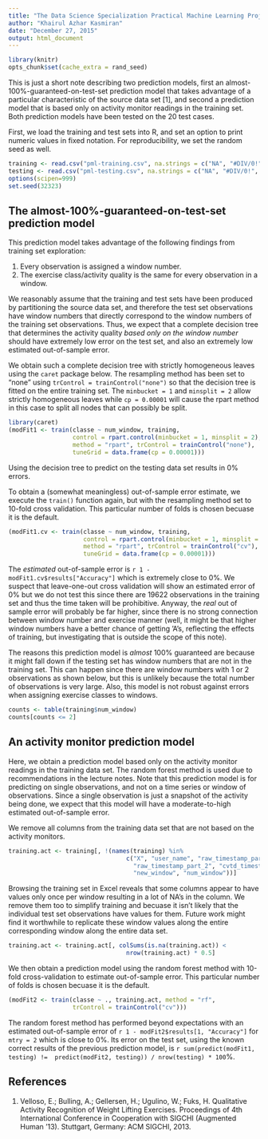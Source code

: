 ```yaml
---
title: "The Data Science Specialization Practical Machine Learning Project"
author: "Khairul Azhar Kasmiran"
date: "December 27, 2015"
output: html_document
---
```


```r
library(knitr)
opts_chunk$set(cache_extra = rand_seed)
```

This is just a short note describing two prediction models, first an 
almost-100%-guaranteed-on-test-set prediction model that takes advantage of a 
particular characteristic of the source data set [1], and second a prediction 
model that is based only on activity monitor readings in the training set. Both
prediction models have been tested on the 20 test cases.

First, we load the training and test sets into R, and set an option to print
numeric values in fixed notation. For reproducibility, we set the random seed
as well.

```r
training <- read.csv("pml-training.csv", na.strings = c("NA", "#DIV/0!", ""))
testing <- read.csv("pml-testing.csv", na.strings = c("NA", "#DIV/0!", ""))
options(scipen=999)
set.seed(32323)
```

## The almost-100%-guaranteed-on-test-set prediction model

This prediction model takes advantage of the following findings from training 
set exploration:

 1. Every observation is assigned a window number.
 1. The exercise class/activity quality is the same for every observation in a
 window.

We reasonably assume that the training and test sets have been produced by 
partitioning the source data set, and therefore the test set observations have 
window numbers that directly correspond to the window numbers of the training 
set observations. Thus, we expect that a complete decision tree that determines 
the activity quality *based only on the window number* should have extremely low
error on the test set, and also an extremely low estimated out-of-sample error.

We obtain such a complete decision tree with strictly homogeneous leaves using
the `caret` package below. The resampling method has been set to "none" using
`trControl = trainControl("none")` so that the decision tree is fitted on the
entire training set. The `minbucket = 1` and `minsplit = 2` allow strictly
homogeneous leaves while `cp = 0.00001` will cause the rpart method in this case
to split all nodes that can possibly be split.

```r
library(caret)
(modFit1 <- train(classe ~ num_window, training,
                  control = rpart.control(minbucket = 1, minsplit = 2),
                  method = "rpart", trControl = trainControl("none"),
                  tuneGrid = data.frame(cp = 0.00001)))
```

Using the decision tree to predict on the testing data set results in 0% errors.

To obtain a (somewhat meaningless) out-of-sample error estimate, we execute the
`train()` function again, but with the resampling method set to 10-fold cross
validation. This particular number of folds is chosen becuase it is the default.

```r
(modFit1.cv <- train(classe ~ num_window, training,
                     control = rpart.control(minbucket = 1, minsplit = 2),
                     method = "rpart", trControl = trainControl("cv"),
                     tuneGrid = data.frame(cp = 0.00001)))
```

The *estimated* out-of-sample error is `r 1 - modFit1.cv$results["Accuracy"]`
which is extremely close to 0%. We suspect that leave-one-out cross validation
will show an estimated error of 0% but we do not test this since there are 19622
observations in the training set and thus the time taken will be prohibitive.
Anyway, the *real* out of sample error will probably be far higher, since there
is no strong connection between window number and exercise manner (well, it
might be that higher window numbers have a better chance of getting 'A's,
reflecting the effects of training, but investigating that is outside the scope
of this note).

The reasons this prediction model is *almost* 100% guaranteed are because it
might fall down if the testing set has window numbers that are not in the
training set. This can happen since there are window numbers with 1 or 2
observations as shown below, but this is unlikely because the total number of
observations is very large. Also, this model is not robust against errors when
assigning exercise classes to windows.

```r
counts <- table(training$num_window)
counts[counts <= 2]
```

## An activity monitor prediction model

Here, we obtain a prediction model based only on the activity monitor readings 
in the training data set. The random forest method is used due to 
recommendations in the lecture notes. Note that this prediction model is for
predicting on single observations, and not on a time series or window of
observations. Since a single observation is just a snapshot of the activity
being done, we expect that this model will have a moderate-to-high estimated
out-of-sample error.

We remove all columns from the training data set that are not based on the
activity monitors.

```r
training.act <- training[, !(names(training) %in%
                                 c("X", "user_name", "raw_timestamp_part_1",
                                   "raw_timestamp_part_2", "cvtd_timestamp",
                                   "new_window", "num_window"))]
```

Browsing the training set in Excel reveals that some columns appear to have 
values only once per window resulting in a lot of NA's in the column. We remove 
them too to simplify training and becuase it isn't likely that the individual 
test set observations have values for them. Future work might find it worthwhile
to replicate these window values along the entire corresponding window along the 
entire data set.

```r
training.act <- training.act[, colSums(is.na(training.act)) <
                                 nrow(training.act) * 0.5]
```

We then obtain a prediction model using the random forest method with 10-fold 
cross-validation to estimate out-of-sample error. This particular number of
folds is chosen becuase it is the default.

```r
(modFit2 <- train(classe ~ ., training.act, method = "rf",
                  trControl = trainControl("cv")))
```

The random forest method has performed beyond expectations with an estimated 
out-of-sample error of `r 1 - modFit2$results[1, "Accuracy"]` for `mtry = 2` 
which is close to 0%. Its error on the test set, using the known correct results
of the previous prediction model, is `r sum(predict(modFit1, testing) != 
predict(modFit2, testing)) / nrow(testing) * 100`%.

## References

 1. Velloso, E.; Bulling, A.; Gellersen, H.; Ugulino, W.; Fuks, H. Qualitative
 Activity Recognition of Weight Lifting Exercises. Proceedings of 4th
 International Conference in Cooperation with SIGCHI (Augmented Human '13).
 Stuttgart, Germany: ACM SIGCHI, 2013.

